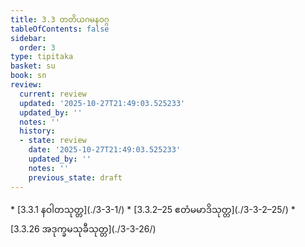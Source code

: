 ```yaml
---
title: 3.3 တတိယဂမနဝဂ္ဂ
tableOfContents: false
sidebar:
  order: 3
type: tipitaka
basket: su
book: sn
review:
  current: review
  updated: '2025-10-27T21:49:03.525233'
  updated_by: ''
  notes: ''
  history:
  - state: review
    date: '2025-10-27T21:49:03.525233'
    updated_by: ''
    notes: ''
    previous_state: draft
---
```



<ReviewStatus review={frontmatter.review} showDetails={true} />

<HypothesisAnnotation frontmatter={frontmatter} />

<DynamicBreadcrumb />



<TableOfContents book="sn" section="3.3">
* [3.3.1 နဝါတသုတ္တ](./3-3-1/)
* [3.3.2–25 ဧတံမမာဒိသုတ္တ](./3-3-2–25/)
* [3.3.26 အဒုက္ခမသုခီသုတ္တ](./3-3-26/)
</TableOfContents>